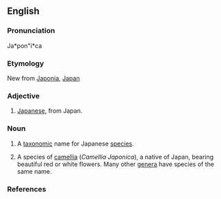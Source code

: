 ==English==

===Pronunciation===
Ja*pon"i*ca 

===Etymology===
New {{L.}} from [[Japonia]], [[Japan]]

===Adjective===
{{en-adj|-}}

# [[Japanese]], from Japan.

===Noun===
{{en-noun|-}}
# {{science}} A [[taxonomic]] name for Japanese [[species]].
# {{Botany}} A species of [[camellia]] (''Camellia Japonica''), a native of Japan, bearing beautiful red or white flowers. Many other [[genera]] have species of the same name.

===References===
{{R:Webster 1913}}
